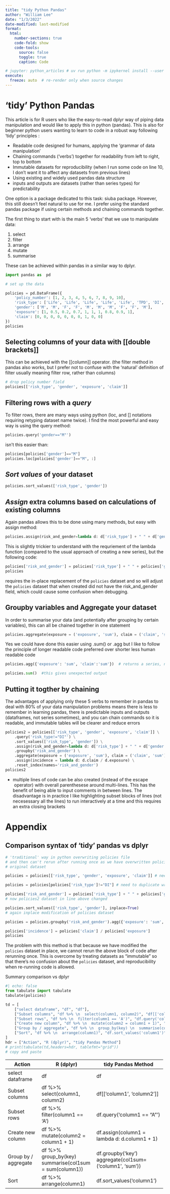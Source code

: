 ```yaml
---
title: "tidy Python Pandas"
author: "William Lee"
date: "1/3/2022"
date-modified: last-modified
format: 
  html:
    number-sections: true
    code-fold: show
    code-tools:
      source: false
      toggle: true
      caption: Code

# jupyter: python_articles # uv run python -m ipykernel install --user --name python_articles
execute:
  freeze: auto  # re-render only when source changes
---
```


# ‘tidy’ Python Pandas

This article is for R users who like the easy-to-read dplyr way of piping data manipulation and would like to apply this in python (pandas).
This is also for beginner python users wanting to learn to code in a robust way following ‘tidy’ principles :

- Readable code designed for humans, applying the 'grammar of data manipulation'
- Chaining commands ('verbs') together for readability from left to right, top to bottom
- Immutable datasets for reproducibility (when I run some code on line 10, I don’t want it to affect any datasets from previous lines)
- Using existing and widely used pandas data structure
- inputs and outputs are datasets (rather than series types) for predictability

One option is a package dedicated to this task: siuba package. However, this still doesn’t feel natural to use for me. I prefer using the standard pandas package if using certain methods and chaining commands together.

The first thing to start with is the main 5 'verbs' that we use to manipulate data:

1. select
2. filter
3. arrange
4. mutate
5. summarise

These can be achieved within pandas in a similar way to dplyr.

```python
import pandas as  pd

# set up the data

policies = pd.DataFrame({
    'policy_number': [1, 2, 3, 4, 5, 6, 7, 8, 9, 10],
    'risk_type': ['Life', 'Life', 'Life', 'Life', 'Life', 'TPD', 'DI', 'TPD', 'DI', 'Trauma'],
    'gender': ['M', 'M', 'F', 'F', 'M', 'M', 'M', 'F', 'F', 'M'],
    'exposure': [1, 0.5, 0.2, 0.7, 1, 1, 1, 0.8, 0.9, 1],
    'claim': [0, 0, 0, 0, 0, 0, 0, 1, 0, 0]
})
policies
```

## Selecting columns of your data with **[[double brackets]]**
This can be achieved with the [[column]] operator. (the filter method in pandas 
also works, but I prefer not to confuse with the 'natural' definition of filter
usually meaning filter row, rather than columns)

```python
# drop policy number field
policies[['risk_type', 'gender', 'exposure', 'claim']]
```

## Filtering rows with a ***query***

To filter rows, there are many ways using python (loc, and [] notations requiring retyping dataset name twice). I find the most powerful and easy way is using the query method:

```python
policies.query('gender=="M"')
```

isn't this easier than:

```python
policies[policies['gender']=="M"]
policies.loc[policies['gender']=="M", :]
```

## ***Sort values*** of your dataset

```python
policies.sort_values(['risk_type', 'gender'])
```

## ***Assign*** extra columns based on calculations of existing columns

Again pandas allows this to be done using many methods, but easy with assign method:

```python
policies.assign(risk_and_gender=lambda d: d['risk_type'] + " " + d['gender'])
```

This is slightly trickier to understand with the requriement of the lambda function (compared to the usual approach of creating a new series), but the following code:

```python
policies['risk_and_gender'] = policies['risk_type'] + " " + policies['gender']
policies
```

requires the in-place replacement of the `policies` dataset and so will adjust the `policies` dataset that when created did not have the risk_and_gender field, which could cause some confusion when debugging.

## **Groupby** variables and **Aggregate** your dataset 

In order to summarise your data (and potentially after grouping by certain variables), this can all be chained together in one statement

```python
policies.aggregate(exposure = ('exposure', 'sum'), claim = ('claim', 'sum'))
```

Yes we could have done this easier using .sum() or .agg but I like to follow the principle of longer readable code preferred over shorter less human readable code

```python
policies.agg({'exposure': 'sum', 'claim':'sum'})  # returns a series, not a dataframe
```

```python
policies.sum()  #this gives unexpected output
```

## Putting it togther by chaining

The advantages of applying only these 5 verbs to remember in pandas to deal with 80% of your data manipulation problems means there is less to remember in learning pandas, there is predictable inputs and outputs (dataframes, not series sometimes), and you can chain commands so it is readable, and immutable tables will be clearer and reduce errors

```python
policies2 = policies[['risk_type', 'gender', 'exposure', 'claim']] \
    .query('risk_type!="DI"') \
    .sort_values(['risk_type', 'gender']) \
    .assign(risk_and_gender=lambda d: d['risk_type'] + " " + d['gender']) \
    .groupby('risk_and_gender') \
    .aggregate(exposure = ('exposure', 'sum'), claim = ('claim', 'sum')) \
    .assign(incidence = lambda d: d.claim / d.exposure) \
    .reset_index(names='risk_and_gender')
policies2
```

* multiple lines of code can be also created (instead of the escape \ operator) with overall parenthesese around multi-lines. This has the benefit of being able to input comments in between lines. The disadvantage is in practice I like highlighting subset blocks of lines (not necesessary all the lines) to run interactively at a time and this requires an extra closing brackets

# Appendix 
## Comparison syntax of 'tidy' pandas vs dplyr


```python
# 'traditional' way in python overwriting policies file
# and then can't rerun after running once as we have overwritten policies 
# original dataset

policies = policies[['risk_type', 'gender', 'exposure', 'claim']] # need a copy

policies = policies[policies['risk_type']!="DI"] # need to duplicate writing of policies

policies['risk_and_gender'] = policies['risk_type'] + " " + policies['gender'] 
# now policies2 dataset in line above changed

policies.sort_values(['risk_type', 'gender'], inplace=True)
# again inplace modification of policies dataset

policies = policies.groupby('risk_and_gender').agg({'exposure': 'sum', 'claim':'sum'})

policies['incidence'] = policies['claim'] / policies['exposure']
policies
```

The problem with this method is that because we have modified the `policies` dataset in place, we cannot rerun the above block of code after rerunning once.
This is overcome by treating datasets as "immutable" so that there's no confusion about the `policies` dataset, and reproducibility when re-running code is allowed.

Summary comparison vs dplyr

```python
#| echo: false
from tabulate import tabulate
tabulate(policies)

td = [
    ["select dataframe", "df", "df"],
    ["Subset columns", "df %>% \n  select(column1, column2)", "df[['column1', 'column2']]"],
    ["Subset rows", "df %>% \n  filter(column1 == 'A')", "df.query('column1 == \"A\"')"],
    ["Create new column", "df %>% \n  mutate(column2 = column1 + 1)", "df.assign(column1 = lambda d: d.column1 + 1)"],
    ["Group by / aggregate", "df %>% \n  group_by(key) \n  summarise(col1sum = sum(column1))", "df.groupby('key') \\ \n  aggregate(col1sum=('column1', 'sum'))"],
    ["Sort", "df %>% \n  arrange(column1)", "df.sort_values('column1')"],
]
hdr = ["Action", "R (dplyr)", "tidy Pandas Method"]
# print(tabulate(td,headers=hdr, tablefmt="grid"))
# copy and paste
```

+----------------------+-------------------------------------+----------------------------------------------+
| Action               | R (dplyr)                           | tidy Pandas Method                           |
+======================+=====================================+==============================================+
| select dataframe     | df                                  | df                                           |
+----------------------+-------------------------------------+----------------------------------------------+
| Subset columns       | df %>%                              | df[['column1', 'column2']]                   |
|                      |   select(column1, column2)          |                                              |
+----------------------+-------------------------------------+----------------------------------------------+
| Subset rows          | df %>%                              | df.query('column1 == "A"')                   |
|                      |   filter(column1 == 'A')            |                                              |
+----------------------+-------------------------------------+----------------------------------------------+
| Create new column    | df %>%                              | df.assign(column1 = lambda d: d.column1 + 1) |
|                      |   mutate(column2 = column1 + 1)     |                                              |
+----------------------+-------------------------------------+----------------------------------------------+
| Group by / aggregate | df %>%                              | df.groupby('key') \                          |
|                      |   group_by(key)                     |   aggregate(col1sum=('column1', 'sum'))      |
|                      |   summarise(col1sum = sum(column1)) |                                              |
+----------------------+-------------------------------------+----------------------------------------------+
| Sort                 | df %>%                              | df.sort_values('column1')                    |
|                      |   arrange(column1)                  |                                              |
+----------------------+-------------------------------------+----------------------------------------------+
